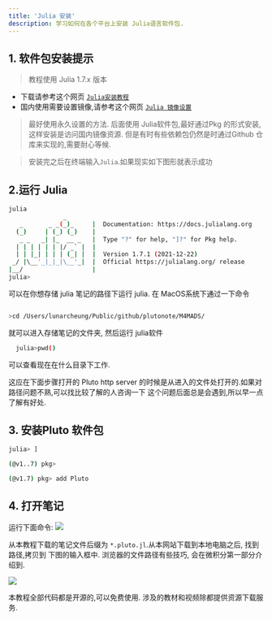 ```yaml
---
title: 'Julia 安装'
description: 学习如何在各个平台上安装 Julia语言软件包.
---
```

## 1. 软件包安装提示
> 教程使用 Julia 1.7.x 版本 <br />

- 下载请参考这个网页 [`Julia安装教程`](https://cn.julialang.org/downloads/)
- 国内使用需要设置镜像,请参考这个网页 [`Julia 镜像设置`](https://cn.julialang.org/downloads/)

>最好使用永久设置的方法. 后面使用 Julia软件包,最好通过Pkg 的形式安装, 这样安装是访问国内镜像资源.
>但是有时有些依赖包仍然是时通过Github 仓库来实现的,需要耐心等候. 
>

>安装完之后在终端输入`Julia`.如果现实如下图形就表示成功

## 2.运行 Julia
```bash
julia
               _
   _       _ _(_)_     |  Documentation: https://docs.julialang.org
  (_)     | (_) (_)    |
   _ _   _| |_  __ _   |  Type "?" for help, "]?" for Pkg help.
  | | | | | | |/ _` |  |
  | | |_| | | | (_| |  |  Version 1.7.1 (2021-12-22)
 _/ |\__'_|_|_|\__'_|  |  Official https://julialang.org/ release
|__/                   |
julia>
```
可以在你想存储 julia 笔记的路径下运行 julia. 
在 MacOS系统下通过一下命令
```bash

>cd /Users/lunarcheung/Public/github/plutonote/M4MADS/
```
就可以进入存储笔记的文件夹, 然后运行 julia软件

```bash
  julia>pwd()
```
可以查看现在在什么目录下工作. 

这应在下面步骤打开的 Pluto http server 的时候是从进入的文件处打开的.如果对路径问题不熟,可以找比较了解的人咨询一下
这个问题后面总是会遇到,所以早一点了解有好处.

## 3. 安装Pluto 软件包

```bash
julia> ]

(@v1..7) pkg>

(@v1.7) pkg> add Pluto
```

## 4. 打开笔记

运行下面命令:
![](https://tva1.sinaimg.cn/mw690/e6c9d24egy1h2rult8k5bj20qy0cugmt.jpg)

从本教程下载的笔记文件后缀为 `*.pluto.jl`.从本网站下载到本地电脑之后, 找到路径,拷贝到
下图的输入框中. 浏览器的文件路径有些技巧, 会在微积分第一部分介绍到. 

![](https://tva1.sinaimg.cn/large/e6c9d24egy1h2rulfjiqij21070meabi.jpg)

本教程全部代码都是开源的,可以免费使用. 涉及的教材和视频除都提供资源下载服务. 
